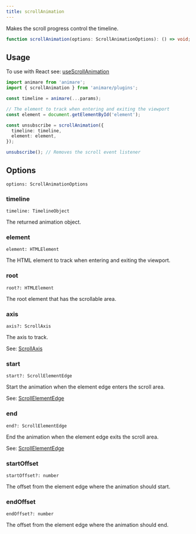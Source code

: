 ```yaml
---
title: scrollAnimation
---
```



Makes the scroll progress control the timeline.

```ts wrap title="syntax"
function scrollAnimation(options: ScrollAnimationOptions): () => void;
```

## Usage

To use with React see: [useScrollAnimation](/api/react/usescrollanimation)

```ts title="example" frame="terminal"
import animare from 'animare';
import { scrollAnimation } from 'animare/plugins';

const timeline = animare(...params);

// The element to track when entering and exiting the viewport
const element = document.getElementById('element');

const unsubscribe = scrollAnimation({
  timeline: timeline,
  element: element,
});

unsubscribe(); // Removes the scroll event listener
```

## Options

`options: ScrollAnimationOptions` <Badge text="Required" variant="note" size="small" />

### timeline

`timeline: TimelineObject` <Badge text="Required" variant="note" size="small" />

The returned animation object.

### element

`element: HTMLElement` <Badge text="Required" variant="note" size="small" />

The HTML element to track when entering and exiting the viewport.

### root

`root?: HTMLElement` <Badge text="Default: document.documentElement" variant="tip" size="small" />

The root element that has the scrollable area.

### axis

`axis?: ScrollAxis` <Badge text="Default: ScrollAxis.Vertical" variant="tip" size="small" />

The axis to track.

See: [ScrollAxis](/api/enums/scrollaxis/)

### start

`start?: ScrollElementEdge` <Badge text="Default: ScrollElementEdge.Top" variant="tip" size="small" />

Start the animation when the element edge enters the scroll area.

See: [ScrollElementEdge](/api/enums/scrollelementedge/)

### end

`end?: ScrollElementEdge` <Badge text="Default: ScrollElementEdge.Bottom" variant="tip" size="small" />

End the animation when the element edge exits the scroll area.

See: [ScrollElementEdge](/api/enums/scrollelementedge/)

### startOffset

`startOffset?: number` <Badge text="Default: 0" variant="tip" size="small" />

The offset from the element edge where the animation should start.

### endOffset

`endOffset?: number` <Badge text="Default: 0" variant="tip" size="small" />

The offset from the element edge where the animation should end.
